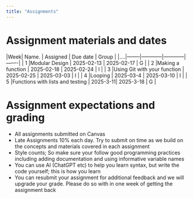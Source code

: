 ```yaml
---
title: "Assignments"
---
```



# Assignment materials and dates

|Week| Name.  | Assigned   | Due date   | Group | 
|....|--------|------------|------------|-------|
| 1 |Modular Design | 2025-02-13 | 2025-02-17 | G |
| 2 |Making a function   | 2025-02-18 | 2025-02-24 | I |
| 3 |Using Git with your function   | 2025-02-25 | 2025-03-03 | I |
| 4 |Looping   | 2025-03-4 | 2025-03-10 | I |
| 5 |Functions with lists and testing | 2025-3-11| 2025-3-18 | G |


# Assignment expectations and grading

- All assignments submitted on Canvas
- Late Assignments 10% each day. Try to submit on time as we build on the concepts and materials covered in each assignment
- Style counts; So make sure your follow good programming practices including adding documentation and using informative variable names
- You can use AI (ChatGPT etc) to help you learn syntax, but write the code yourself; this is how you learn
- You can resubmit your assignment for additional feedback and we will upgrade your grade. Please do so with in one week of getting the assignment back


